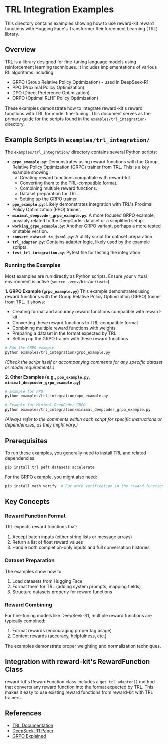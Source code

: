 # TRL Integration Examples

This directory contains examples showing how to use reward-kit reward functions with Hugging Face's Transformer Reinforcement Learning (TRL) library.

## Overview

TRL is a library designed for fine-tuning language models using reinforcement learning techniques. It includes implementations of various RL algorithms including:

- GRPO (Group Relative Policy Optimization) - used in DeepSeek-R1
- PPO (Proximal Policy Optimization)
- DPO (Direct Preference Optimization)
- ORPO (Optimal RLHF Policy Optimization)

These examples demonstrate how to integrate reward-kit's reward functions with TRL for model fine-tuning. This document serves as the primary guide for the scripts found in the `examples/trl_integration/` directory.

## Example Scripts in `examples/trl_integration/`

The `examples/trl_integration/` directory contains several Python scripts:

*   **`grpo_example.py`**: Demonstrates using reward functions with the Group Relative Policy Optimization (GRPO) trainer from TRL. This is a key example showing:
    *   Creating reward functions compatible with reward-kit.
    *   Converting them to the TRL-compatible format.
    *   Combining multiple reward functions.
    *   Dataset preparation for TRL.
    *   Setting up the GRPO trainer.
*   **`ppo_example.py`**: Likely demonstrates integration with TRL's Proximal Policy Optimization (PPO) trainer.
*   **`minimal_deepcoder_grpo_example.py`**: A more focused GRPO example, possibly related to the DeepCoder dataset or a simplified setup.
*   **`working_grpo_example.py`**: Another GRPO variant, perhaps a more tested or stable version.
*   **`convert_dataset_to_jsonl.py`**: A utility script for dataset preparation.
*   **`trl_adapter.py`**: Contains adapter logic, likely used by the example scripts.
*   **`test_trl_integration.py`**: Pytest file for testing the integration.

### Running the Examples

Most examples are run directly as Python scripts. Ensure your virtual environment is active (`source .venv/bin/activate`).

**1. GRPO Example (`grpo_example.py`)**
This example demonstrates using reward functions with the Group Relative Policy Optimization (GRPO) trainer from TRL. It shows:

- Creating format and accuracy reward functions compatible with reward-kit
- Converting these reward functions to TRL-compatible format
- Combining multiple reward functions with weights
- Preparing a dataset in the format expected by TRL
- Setting up the GRPO trainer with these reward functions

```bash
# Run the GRPO example
python examples/trl_integration/grpo_example.py
```
*(Check the script itself or accompanying comments for any specific dataset or model requirements.)*

**2. Other Examples (e.g., `ppo_example.py`, `minimal_deepcoder_grpo_example.py`)**
```bash
# Example for PPO
python examples/trl_integration/ppo_example.py

# Example for Minimal DeepCoder GRPO
python examples/trl_integration/minimal_deepcoder_grpo_example.py
```
*(Always refer to the comments within each script for specific instructions or dependencies, as they might vary.)*

## Prerequisites

To run these examples, you generally need to install TRL and related dependencies:

```bash
pip install trl peft datasets accelerate
```

For the GRPO example, you might also need:

```bash
pip install math_verify  # For math verification in the reward function
```

## Key Concepts

### Reward Function Format

TRL expects reward functions that:
1. Accept batch inputs (either string lists or message arrays)
2. Return a list of float reward values
3. Handle both completion-only inputs and full conversation histories

### Dataset Preparation

The examples show how to:
1. Load datasets from Hugging Face
2. Format them for TRL (adding system prompts, mapping fields)
3. Structure datasets properly for reward functions

### Reward Combining

For fine-tuning models like DeepSeek-R1, multiple reward functions are typically combined:
1. Format rewards (encouraging proper tag usage)
2. Content rewards (accuracy, helpfulness, etc.)

The examples demonstrate proper weighting and normalization techniques.

## Integration with reward-kit's RewardFunction Class

reward-kit's RewardFunction class includes a `get_trl_adapter()` method that converts any reward function into the format expected by TRL. This makes it easy to use existing reward functions from reward-kit with TRL trainers.

## References

- [TRL Documentation](https://huggingface.co/docs/trl/index)
- [DeepSeek-R1 Paper](https://arxiv.org/abs/2403.08559)
- [GRPO Explained](https://huggingface.co/blog/trl-grpo)
